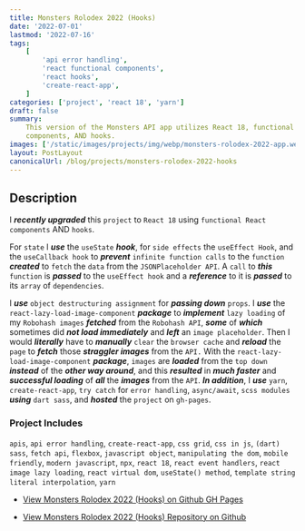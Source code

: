 ```yaml
---
title: Monsters Rolodex 2022 (Hooks)
date: '2022-07-01'
lastmod: '2022-07-16'
tags:
    [
        'api error handling',
        'react functional components',
        'react hooks',
        'create-react-app',
    ]
categories: ['project', 'react 18', 'yarn']
draft: false
summary:
    This version of the Monsters API app utilizes React 18, functional
    components, AND hooks.
images: ['/static/images/projects/img/webp/monsters-rolodex-2022-app.webp']
layout: PostLayout
canonicalUrl: /blog/projects/monsters-rolodex-2022-hooks
---
```


<Interglobalmedia
	src="/static/images/projects/img/webp/monsters-rolodex-2022-app.webp"
	author="Maria D. Campbell"
	alt="Monsters Rolodex 2022 (Hooks)"
	srcUrl="/static/images/projects/img/webp/monsters-rolodex-2022-app.webp"
	authorUrl="/about"
/>

## Description

I **_recently upgraded_** this `project` to `React 18` using
`functional React components` AND `hooks`.

For `state` I **_use_** the `useState` **_hook_**, for `side effects` the
`useEffect Hook`, and the `useCallback hook` to **_prevent_**
`infinite function calls` to the `function` **_created_** to `fetch` the `data`
from the `JSONPlaceholder API`. A `call` to **_this_** `function` is
**_passed_** to the `useEffect hook` and a **_reference_** to it is **_passed_**
to its `array` of `dependencies`.

I **_use_** `object destructuring assignment` for **_passing down_** `props`. I
**_use_** the `react-lazy-load-image-component` **_package_** to **_implement_**
`lazy loading` of my `Robohash images` **_fetched_** from the `Robohash API`,
**_some_** of **_which_** sometimes did **_not load immediately_** and
**_left_** an `image placeholder`. Then I would **_literally_** have to
**_manually_** `clear` the `browser cache` and **_reload_** the `page` to
**_fetch_** those **_straggler images_** from the `API.` With the
`react-lazy-load-image-component` **_package_**, `images` are **_loaded_** from
the `top down` **_instead_** of the **_other way around_**, and this
**_resulted_** in **_much faster_** and **_successful loading_** of **_all_**
the **_images_** from the `API`. **_In addition_**, I **_use_** `yarn`,
`create-react-app`, `try catch` for `error handling`, `async/await`,
`scss modules` **_using_** `dart sass`, and **_hosted_** the `project` on
`gh-pages`.

### Project Includes

`apis`, `api error handling`, `create-react-app`, `css grid`, `css in js`,
`(dart) sass`, `fetch api`, `flexbox`, `javascript object`,
`manipulating the dom`, `mobile friendly`, `modern javascript`, `npx`,
`react 18`, `react event handlers`, `react image lazy loading`,
`react virtual dom`, `useState() method`,
`template string literal interpolation`, `yarn`

-   [View Monsters Rolodex 2022 (Hooks) on Github GH Pages](https://interglobalmedia.github.io/monsters-rolodex-2022/)

-   [View Monsters Rolodex 2022 (Hooks) Repository on Github](https://github.com/interglobalmedia/monsters-rolodex-2022-functional-components-hooks)
